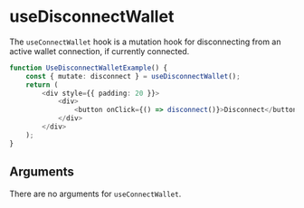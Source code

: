 # useDisconnectWallet

The `useConnectWallet` hook is a mutation hook for disconnecting from an active wallet connection,
if currently connected.

```ts live
function UseDisconnectWalletExample() {
    const { mutate: disconnect } = useDisconnectWallet();
    return (
        <div style={{ padding: 20 }}>
            <div>
                <button onClick={() => disconnect()}>Disconnect</button>
            </div>
        </div>
    );
}
```

## Arguments

There are no arguments for `useConnectWallet`.
